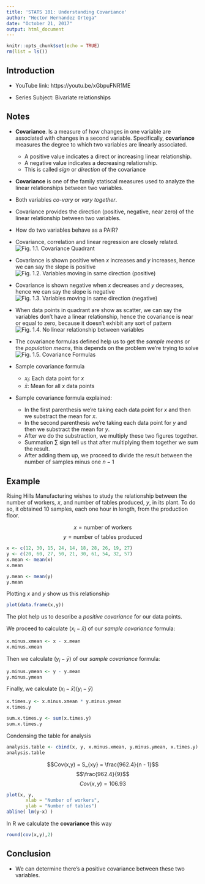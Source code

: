 ---
title: 'STATS 101: Understanding Covariance'
author: "Hector Hernandez Ortega"
date: "October 21, 2017"
output: html_document
---

```{r setup, include=FALSE}
knitr::opts_chunk$set(echo = TRUE)
rm(list = ls())
```

## Introduction
* YouTube link: https://youtu.be/xGbpuFNR1ME

* Series Subject: Bivariate relationships


## Notes

* **Covariance**. Is a measure of how changes in one variable are associated with changes in a second variable. Specifically, **covariance** measures the degree to which two variables are linearly associated.
    + A positive value indicates a direct or increasing linear relationship.
    + A negative value indicates a decreasing relationship.
    + This is called *sign* or *direction* of the covariance
    

* **Covariance** is one of the family statiscal measures used to analyze the linear relationships between two variables.

* Both variables *co-vary* or *vary together*.

* Covariance provides the direction (positive, negative, near zero) of the linear relationship between two variables.

* How do two variables behave as a PAIR?

* Covariance, correlation and linear regression are closely related.
![Fig. 1.1. Covariance Quadrant](img/covariance-quadrant.PNG)

* Covariance is shown positive when *x* increases and *y* increases, hence we can say the slope is positive
![Fig. 1.2. Variables moving in same direction (positive)](img/covariance-quadrant-01.PNG)

* Covariance is shown negative when *x* decreases and *y* decreases, hence we can say the slope is negative
![Fig. 1.3. Variables moving in same direction (negative)](img/covariance-quadrant-02.PNG)

* When data points in quadrant are show as scatter, we can say the variables don't have a linear relationship, hence the covariance is near or equal to zero, because it doesn't exhibit any sort of pattern
![Fig. 1.4. No linear relationship between variables](img/covariance-quadrant-03.PNG)

* The covariance formulas defined help us to get the *sample means* or the *population means*, this depends on the problem we're trying to solve
![Fig. 1.5. Covariance Formulas](img/covariance-formulas-01.PNG)

* Sample covariance formula
    + $x_i$: Each data point for *x*
    + $\bar{x}$: Mean for all *x* data points

* Sample covariance formula explained:
    + In the first parenthesis we're taking each data point for *x* and then we substract the mean for *x*.
    + In the second parenthesis we're taking each data point for *y* and then we substract the mean for *y*.
    + After we do the substraction, we multiply these two figures together.
    + Summation $\sum$ sign tell us that after multiplying them together we sum the result.
    + After adding them up, we proceed to divide the result between the number of samples minus one $n-1$
    
## Example
Rising Hills Manufacturing wishes to study the relationship between the number of workers, *x*, and number of tables produced, *y*, in its plant.
To do so, it obtained 10 samples, each one hour in length, from the production floor.

$$x = \textrm{number of workers}$$
$$y = \textrm{number of tables produced}$$

```{r}
x <- c(12, 30, 15, 24, 14, 18, 28, 26, 19, 27)
y <- c(20, 60, 27, 50, 21, 30, 61, 54, 32, 57)
x.mean <- mean(x)
x.mean

y.mean <- mean(y)
y.mean

```

Plotting *x* and *y* show us this relationship
```{r}
plot(data.frame(x,y))
```

The plot help us to describe a *positive covariance* for our data points.

We proceed to calculate $(x_i - \bar{x})$ of our *sample covariance* formula:
```{r}
x.minus.xmean <- x - x.mean
x.minus.xmean
```

Then we calculate $(y_i - \bar{y})$ of our *sample covariance* formula:
```{r}
y.minus.ymean <- y - y.mean
y.minus.ymean
```

Finally, we calculate $(x_i - \bar{x}) (y_i - \bar{y})$
```{r}
x.times.y <- x.minus.xmean * y.minus.ymean
x.times.y

sum.x.times.y <- sum(x.times.y)
sum.x.times.y
```

Condensing the table for analysis
```{r}
analysis.table <- cbind(x, y, x.minus.xmean, y.minus.ymean, x.times.y)
analysis.table
```

$$Cov(x,y) = S_{xy} = \frac{962.4}{n - 1}$$
$$\frac{962.4}{9}$$
$$Cov(x,y) = 106.93$$

```{r}

plot(x, y,
       xlab = "Number of workers",
       ylab = "Number of tables")
abline( lm(y~x) )

```

In R we calculate the **covariance** this way
```{r}
round(cov(x,y),2)
```

## Conclusion
* We can determine there's a positive covariance between these two variables.




























